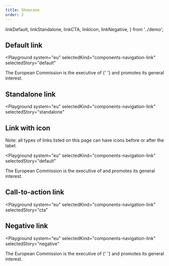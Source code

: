 ```yaml
---
title: Showcase
order: 2
---
```


  linkDefault,
  linkStandalone,
  linkCTA,
  linkIcon,
  linkNegative,
} from '../demo';

## Default link

<Playground
  system="eu"
  selectedKind="components-navigation-link"
  selectedStory="default"
>
  <p className="ecl-u-type-paragraph">
    The European Commission is the executive of <Html markup={linkDefault} />{' '}
    and promotes its general interest.
  </p>
</Playground>

## Standalone link

<Playground
  system="eu"
  selectedKind="components-navigation-link"
  selectedStory="standalone"
>
  <Html markup={linkStandalone} />
</Playground>

## Link with icon

Note: all types of links listed on this page can have icons before or after the label.

<Playground
  system="eu"
  selectedKind="components-navigation-link"
  selectedStory="default"
>
  <p className="ecl-u-type-paragraph">
    The European Commission is the executive of <Html markup={linkIcon} /> and
    promotes its general interest.
  </p>
</Playground>

## Call-to-action link

<Playground
  system="eu"
  selectedKind="components-navigation-link"
  selectedStory="cta"
>
  <Html markup={linkCTA} />
</Playground>

## Negative link

<Playground
  system="eu"
  selectedKind="components-navigation-link"
  selectedStory="negative"
>
  <p className="ecl-u-type-paragraph ecl-u-bg-blue-100 ecl-u-type-color-white-100">
    The European Commission is the executive of <Html markup={linkNegative} />{' '}
    and promotes its general interest.
  </p>
</Playground>
